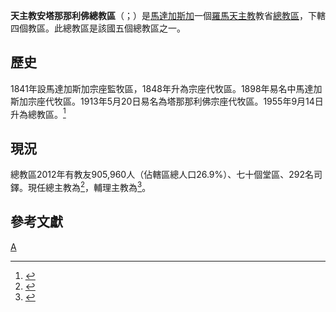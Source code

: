 {{Refimprove|time=2019-08-24T16:50:17+00:00}}
{{NoteTA
|1=zh-hans:巴斯加; zh-hant:巴斯加; zh-hk:賈利;
}}
{{Infobox Roman Catholic diocese
|Roman Catholic Diocese of = 天主教安塔那那利佛總教區
|Latin name of diocese = Archidioecesis Antananarivensis
|border = catholic
|image =[[File:Cathédrale_Andohalo.jpg|250px]]
|caption =聖母無原罪主教座堂
|location = [[馬達加斯加|馬達加斯加]]
|territory =
|population = 905,960
|rite = [[羅馬禮|羅馬禮]]
|patron =
|province =
|established = 1841年
|cathedral = 聖母無原罪主教座堂
|co-cathedral =
|leadership = 總主教
|website =
|pope = {{incumbent pope}}
|metropolitan = {{link-en|奧東·拉匝納克羅納|Odon Razanakolona|奧東·瑪利亞·亞賽熱·拉匝納克羅納}}
|coadjutor archbishop =
|auxiliary = {{link-de|若望·賈利·安德里安特蘇阿維納|Jean Pascal Andriantsoavina}}
|emeritus=
}}

'''天主教安塔那那利佛總教區'''（{{lang-la|Archidioecesis Antananarivensis}}；{{lang-fr|Archidiocèse d'Antananarivo}}）是[[馬達加斯加|馬達加斯加]]一個[[羅馬天主教|羅馬天主教]]教省[[總教區|總教區]]，下轄四個教區。此總教區是該國五個總教區之一。

==歷史==
1841年設馬達加斯加宗座監牧區，1848年升為宗座代牧區。1898年易名中馬達加斯加宗座代牧區。1913年5月20日易名為塔那那利佛宗座代牧區。1955年9月14日升為總教區。<ref>{{cite journal
|journal=[[宗座公報|宗座公報]]
|publisher=梵蒂岡出版社
|date=1956年
|volume=48
|title=''Dum tantis''
|page=113
|url=http://www.vatican.va/archive/aas/documents/AAS%2048%20%5B1956%5D%20-%20ocr.pdf
|access-date=2011-10-26
|archive-date=2010-03-27
|archive-url=https://web.archive.org/web/20100327070537/http://www.vatican.va/archive/aas/documents/AAS%2048%20%5B1956%5D%20-%20ocr.pdf
|dead-url=no
}}</ref>

==現況==
總教區2012年有教友905,960人（佔轄區總人口26.9%）、七十個堂區、292名司鐸。現任總主教為{{link-en|奧東·拉匝納克羅納|Odon Razanakolona|奧東·瑪利亞·亞賽熱·拉匝納克羅納}}<ref>{{cite press release |title=RINUNCE E NOMINE, 07.12.2005 |url=https://press.vatican.va/content/salastampa/it/bollettino/pubblico/2005/12/07/0618/01588.html |publisher=Sala Stampa della Santa Sede |accessdate=2019-08-24 |archiveurl=https://web.archive.org/web/20190824155855/https://press.vatican.va/content/salastampa/it/bollettino/pubblico/2005/12/07/0618/01588.html |archivedate=2019-08-24 |language=it |date=2005-12-07 |dead-url=no }}</ref>，輔理主教為{{link-de|若望·賈利·安德里安特蘇阿維納|Jean Pascal Andriantsoavina}}<ref>{{cite press release |title=Resignations and Appointments, 08.07.2019 |url=https://press.vatican.va/content/salastampa/en/bollettino/pubblico/2019/07/08/190708a.html |publisher=Holy See Press Office |accessdate=2019-08-24 |archiveurl=https://web.archive.org/web/20190824151512/https://press.vatican.va/content/salastampa/en/bollettino/pubblico/2019/07/08/190708a.html |archivedate=2019-08-24 |language=en |date=2019-07-08 |dead-url=no }}</ref>。

==參考文獻==
{{reflist}}

{{馬達加斯加天主教教區}}

[[Category:馬達加斯加天主教教區|A]]